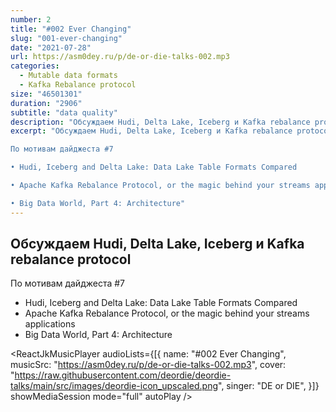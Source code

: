 ```yaml
---
number: 2
title: "#002 Ever Changing"
slug: "001-ever-changing"
date: "2021-07-28"
url: https://asm0dey.ru/p/de-or-die-talks-002.mp3
categories:
  - Mutable data formats
  - Kafka Rebalance protocol
size: "46501301"
duration: "2906"
subtitle: "data quality"
description: "Обсуждаем Hudi, Delta Lake, Iceberg и Kafka rebalance protocol" 
excerpt: "Обсуждаем Hudi, Delta Lake, Iceberg и Kafka rebalance protocol

По мотивам дайджеста #7

• Hudi, Iceberg and Delta Lake: Data Lake Table Formats Compared

• Apache Kafka Rebalance Protocol, or the magic behind your streams applications

• Big Data World, Part 4: Architecture"
---
```


## Обсуждаем Hudi, Delta Lake, Iceberg и Kafka rebalance protocol


По мотивам <OutboundLink href="https://digest.deordie.org/07_Late_arriving_digest/">дайджеста #7</OutboundLink>

* <OutboundLink href="https://lakefs.io/hudi-iceberg-and-delta-lake-data-lake-table-formats-compared/">Hudi, Iceberg and Delta Lake: Data Lake Table Formats Compared</OutboundLink>
* <OutboundLink href="https://medium.com/streamthoughts/apache-kafka-rebalance-protocol-or-the-magic-behind-your-streams-applications-e94baf68e4f2">Apache Kafka Rebalance Protocol, or the magic behind your streams applications</OutboundLink>
* <OutboundLink href="https://lakefs.io/hudi-iceberg-and-delta-lake-data-lake-table-formats-compared/">Big Data World, Part 4: Architecture</OutboundLink>

<ReactJkMusicPlayer
  audioLists={[{
    name: "#002 Ever Changing",
    musicSrc: "https://asm0dey.ru/p/de-or-die-talks-002.mp3",
    cover: "https://raw.githubusercontent.com/deordie/deordie-talks/main/src/images/deordie-icon_upscaled.png",
    singer: "DE or DIE",
  }]}
  showMediaSession
  mode="full"
  autoPlay
/>
